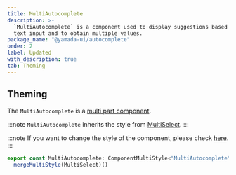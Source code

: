 ```yaml
---
title: MultiAutocomplete
description: >-
  `MultiAutocomplete` is a component used to display suggestions based on user
  text input and to obtain multiple values.
package_name: "@yamada-ui/autocomplete"
order: 2
label: Updated
with_description: true
tab: Theming
---
```


## Theming

The `MultiAutocomplete` is a [multi part component](/styled-system/theming/component-styles#multi-part-components).

:::note
`MultiAutocomplete` inherits the style from [MultiSelect](/components/forms/multi-select).
:::

:::note
If you want to change the style of the component, please check [here](/styled-system/theming/customize-theme#changing-the-style-of-components).
:::

```ts
export const MultiAutocomplete: ComponentMultiStyle<"MultiAutocomplete"> =
  mergeMultiStyle(MultiSelect)()
```
